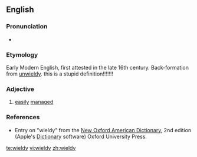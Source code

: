 ==English==

===Pronunciation===
* {{a|RP}} {{IPA|[ˈwɪəldɪ]}}

===Etymology===
Early Modern English, first attested in the late 16th century. Back-formation from [[unwieldy]].
this is a stupid definition!!!!!!!

===Adjective===
{{en-adj|wield|ier}}

# [[easily]] [[manage]]d

===References===
* Entry on "wieldy" from the [[w:New Oxford American Dictionary|New Oxford American Dictionary]], 2nd edition (Apple's [[w:Dictionary (software)|Dictionary]] software) Oxford University Press.

[[te:wieldy]]
[[vi:wieldy]]
[[zh:wieldy]]